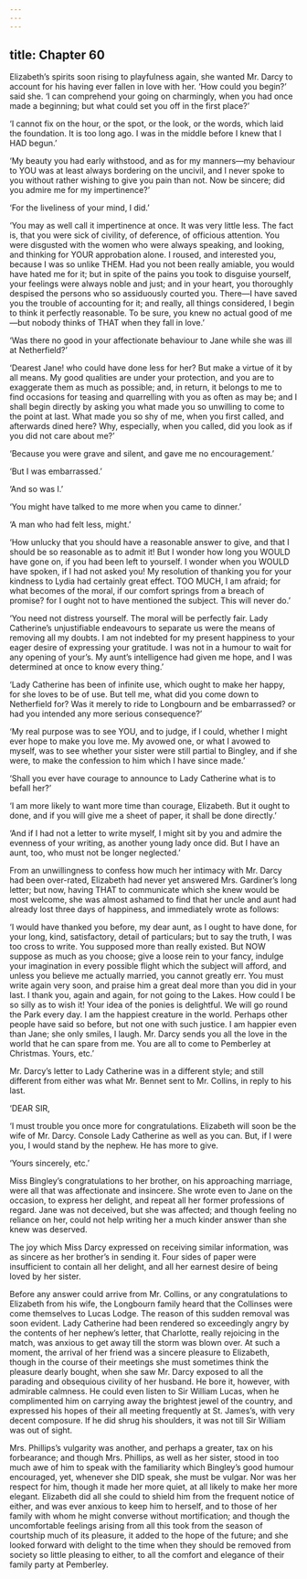 ```yaml
---
---
---
```

title: Chapter 60
---

Elizabeth’s spirits soon rising to playfulness again, she wanted Mr. Darcy to account for his having ever fallen in love with her. ‘How could you begin?’ said she. ‘I can comprehend your going on charmingly, when you had once made a beginning; but what could set you off in the first place?’

‘I cannot fix on the hour, or the spot, or the look, or the words, which laid the foundation. It is too long ago. I was in the middle before I knew that I HAD begun.’

‘My beauty you had early withstood, and as for my manners—my behaviour to YOU was at least always bordering on the uncivil, and I never spoke to you without rather wishing to give you pain than not. Now be sincere; did you admire me for my impertinence?’

‘For the liveliness of your mind, I did.’

‘You may as well call it impertinence at once. It was very little less. The fact is, that you were sick of civility, of deference, of officious attention. You were disgusted with the women who were always speaking, and looking, and thinking for YOUR approbation alone. I roused, and interested you, because I was so unlike THEM. Had you not been really amiable, you would have hated me for it; but in spite of the pains you took to disguise yourself, your feelings were always noble and just; and in your heart, you thoroughly despised the persons who so assiduously courted you. There—I have saved you the trouble of accounting for it; and really, all things considered, I begin to think it perfectly reasonable. To be sure, you knew no actual good of me—but nobody thinks of THAT when they fall in love.’

‘Was there no good in your affectionate behaviour to Jane while she was ill at Netherfield?’

‘Dearest Jane! who could have done less for her? But make a virtue of it by all means. My good qualities are under your protection, and you are to exaggerate them as much as possible; and, in return, it belongs to me to find occasions for teasing and quarrelling with you as often as may be; and I shall begin directly by asking you what made you so unwilling to come to the point at last. What made you so shy of me, when you first called, and afterwards dined here? Why, especially, when you called, did you look as if you did not care about me?’

‘Because you were grave and silent, and gave me no encouragement.’

‘But I was embarrassed.’

‘And so was I.’

‘You might have talked to me more when you came to dinner.’

‘A man who had felt less, might.’

‘How unlucky that you should have a reasonable answer to give, and that I should be so reasonable as to admit it! But I wonder how long you WOULD have gone on, if you had been left to yourself. I wonder when you WOULD have spoken, if I had not asked you! My resolution of thanking you for your kindness to Lydia had certainly great effect. TOO MUCH, I am afraid; for what becomes of the moral, if our comfort springs from a breach of promise? for I ought not to have mentioned the subject. This will never do.’

‘You need not distress yourself. The moral will be perfectly fair. Lady Catherine’s unjustifiable endeavours to separate us were the means of removing all my doubts. I am not indebted for my present happiness to your eager desire of expressing your gratitude. I was not in a humour to wait for any opening of your’s. My aunt’s intelligence had given me hope, and I was determined at once to know every thing.’

‘Lady Catherine has been of infinite use, which ought to make her happy, for she loves to be of use. But tell me, what did you come down to Netherfield for? Was it merely to ride to Longbourn and be embarrassed? or had you intended any more serious consequence?’

‘My real purpose was to see YOU, and to judge, if I could, whether I might ever hope to make you love me. My avowed one, or what I avowed to myself, was to see whether your sister were still partial to Bingley, and if she were, to make the confession to him which I have since made.’

‘Shall you ever have courage to announce to Lady Catherine what is to befall her?’

‘I am more likely to want more time than courage, Elizabeth. But it ought to done, and if you will give me a sheet of paper, it shall be done directly.’

‘And if I had not a letter to write myself, I might sit by you and admire the evenness of your writing, as another young lady once did. But I have an aunt, too, who must not be longer neglected.’

From an unwillingness to confess how much her intimacy with Mr. Darcy had been over-rated, Elizabeth had never yet answered Mrs. Gardiner’s long letter; but now, having THAT to communicate which she knew would be most welcome, she was almost ashamed to find that her uncle and aunt had already lost three days of happiness, and immediately wrote as follows:

‘I would have thanked you before, my dear aunt, as I ought to have done, for your long, kind, satisfactory, detail of particulars; but to say the truth, I was too cross to write. You supposed more than really existed. But NOW suppose as much as you choose; give a loose rein to your fancy, indulge your imagination in every possible flight which the subject will afford, and unless you believe me actually married, you cannot greatly err. You must write again very soon, and praise him a great deal more than you did in your last. I thank you, again and again, for not going to the Lakes. How could I be so silly as to wish it! Your idea of the ponies is delightful. We will go round the Park every day. I am the happiest creature in the world. Perhaps other people have said so before, but not one with such justice. I am happier even than Jane; she only smiles, I laugh. Mr. Darcy sends you all the love in the world that he can spare from me. You are all to come to Pemberley at Christmas. Yours, etc.’

Mr. Darcy’s letter to Lady Catherine was in a different style; and still different from either was what Mr. Bennet sent to Mr. Collins, in reply to his last.

‘DEAR SIR,



‘I must trouble you once more for congratulations. Elizabeth will soon be the wife of Mr. Darcy. Console Lady Catherine as well as you can. But, if I were you, I would stand by the nephew. He has more to give.



‘Yours sincerely, etc.’

Miss Bingley’s congratulations to her brother, on his approaching marriage, were all that was affectionate and insincere. She wrote even to Jane on the occasion, to express her delight, and repeat all her former professions of regard. Jane was not deceived, but she was affected; and though feeling no reliance on her, could not help writing her a much kinder answer than she knew was deserved.

The joy which Miss Darcy expressed on receiving similar information, was as sincere as her brother’s in sending it. Four sides of paper were insufficient to contain all her delight, and all her earnest desire of being loved by her sister.

Before any answer could arrive from Mr. Collins, or any congratulations to Elizabeth from his wife, the Longbourn family heard that the Collinses were come themselves to Lucas Lodge. The reason of this sudden removal was soon evident. Lady Catherine had been rendered so exceedingly angry by the contents of her nephew’s letter, that Charlotte, really rejoicing in the match, was anxious to get away till the storm was blown over. At such a moment, the arrival of her friend was a sincere pleasure to Elizabeth, though in the course of their meetings she must sometimes think the pleasure dearly bought, when she saw Mr. Darcy exposed to all the parading and obsequious civility of her husband. He bore it, however, with admirable calmness. He could even listen to Sir William Lucas, when he complimented him on carrying away the brightest jewel of the country, and expressed his hopes of their all meeting frequently at St. James’s, with very decent composure. If he did shrug his shoulders, it was not till Sir William was out of sight.

Mrs. Phillips’s vulgarity was another, and perhaps a greater, tax on his forbearance; and though Mrs. Phillips, as well as her sister, stood in too much awe of him to speak with the familiarity which Bingley’s good humour encouraged, yet, whenever she DID speak, she must be vulgar. Nor was her respect for him, though it made her more quiet, at all likely to make her more elegant. Elizabeth did all she could to shield him from the frequent notice of either, and was ever anxious to keep him to herself, and to those of her family with whom he might converse without mortification; and though the uncomfortable feelings arising from all this took from the season of courtship much of its pleasure, it added to the hope of the future; and she looked forward with delight to the time when they should be removed from society so little pleasing to either, to all the comfort and elegance of their family party at Pemberley.